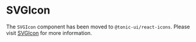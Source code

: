 # SVGIcon

The `SVGIcon` component has been moved to `@tonic-ui/react-icons`. Please visit [SVGIcon](../icons/svg-icon) for more information.


